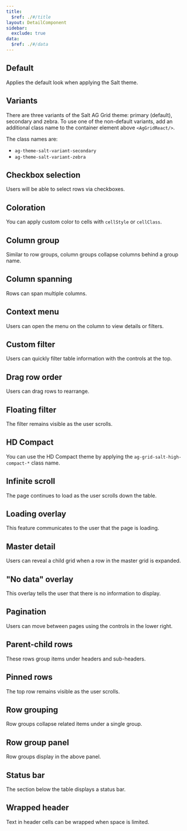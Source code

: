 ```yaml
---
title:
  $ref: ./#/title
layout: DetailComponent
sidebar:
  exclude: true
data:
  $ref: ./#/data
---
```


<AGThemeProvider>
<LivePreviewControls>
<LivePreview componentName="ag-grid-theme" exampleName="Default" >

## Default

Applies the default look when applying the Salt theme.

</LivePreview>

<LivePreview componentName="ag-grid-theme" exampleName="Variants" >

## Variants

There are three variants of the Salt AG Grid theme: primary (default), secondary and zebra. To use one of the non-default variants, add an additional class name to the container element above `<AgGridReact/>`.

The class names are:

- `ag-theme-salt-variant-secondary`
- `ag-theme-salt-variant-zebra`

</LivePreview>

<LivePreview componentName="ag-grid-theme" exampleName="CheckboxSelection" >

## Checkbox selection

Users will be able to select rows via checkboxes.

</LivePreview>
<LivePreview componentName="ag-grid-theme" exampleName="Coloration" >

## Coloration

You can apply custom color to cells with `cellStyle` or `cellClass`.

</LivePreview>

<LivePreview componentName="ag-grid-theme" exampleName="ColumnGroup" >

## Column group

Similar to row groups, column groups collapse columns behind a group name.

</LivePreview>
<LivePreview componentName="ag-grid-theme" exampleName="ColumnSpanning" >

## Column spanning

Rows can span multiple columns.

</LivePreview>
<LivePreview componentName="ag-grid-theme" exampleName="ContextMenu" >

## Context menu

Users can open the menu on the column to view details or filters.

</LivePreview>
<LivePreview componentName="ag-grid-theme" exampleName="CustomFilter" >

## Custom filter

Users can quickly filter table information with the controls at the top.

</LivePreview>

<LivePreview componentName="ag-grid-theme" exampleName="DragRowOrder" >

## Drag row order

Users can drag rows to rearrange.

</LivePreview>
<LivePreview componentName="ag-grid-theme" exampleName="FloatingFilter" >

## Floating filter

The filter remains visible as the user scrolls.

</LivePreview>
<LivePreview componentName="ag-grid-theme" exampleName="HDCompact" >

## HD Compact

You can use the HD Compact theme by applying the `ag-grid-salt-high-compact-*` class name.

</LivePreview>
<LivePreview componentName="ag-grid-theme" exampleName="InfiniteScroll" >

## Infinite scroll

The page continues to load as the user scrolls down the table.

</LivePreview>
<LivePreview componentName="ag-grid-theme" exampleName="LoadingOverlay" >

## Loading overlay

This feature communicates to the user that the page is loading.

</LivePreview>
<LivePreview componentName="ag-grid-theme" exampleName="MasterDetail" >

## Master detail

Users can reveal a child grid when a row in the master grid is expanded.

</LivePreview>
<LivePreview componentName="ag-grid-theme" exampleName="NoDataOverlay" >

## "No data" overlay

This overlay tells the user that there is no information to display.

</LivePreview>
<LivePreview componentName="ag-grid-theme" exampleName="Pagination" >

## Pagination

Users can move between pages using the controls in the lower right.

</LivePreview>
<LivePreview componentName="ag-grid-theme" exampleName="ParentChildRows" >

## Parent-child rows

These rows group items under headers and sub-headers.

</LivePreview>
<LivePreview componentName="ag-grid-theme" exampleName="PinnedRows" >

## Pinned rows

The top row remains visible as the user scrolls.

</LivePreview>
<LivePreview componentName="ag-grid-theme" exampleName="RowGrouping" >

## Row grouping

Row groups collapse related items under a single group.

</LivePreview>
<LivePreview componentName="ag-grid-theme" exampleName="RowGroupPanel" >

## Row group panel

Row groups display in the above panel.

</LivePreview>
<LivePreview componentName="ag-grid-theme" exampleName="StatusBar" >

## Status bar

The section below the table displays a status bar.

</LivePreview>
<LivePreview componentName="ag-grid-theme" exampleName="WrappedHeader" >

## Wrapped header

Text in header cells can be wrapped when space is limited.

</LivePreview>
</LivePreviewControls>
</AGThemeProvider>
